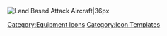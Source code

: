 [[File:LandBasedAttackAircraftBlue.png|Land Based Attack Aircraft|36px]] <noinclude>[[Category:Equipment Icons]] [[Category:Icon Templates]]</noinclude>